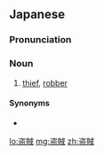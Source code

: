 {{also|盜賊|盗贼}}

==Japanese==
{{ja-kanjitab|とう|ぞく|yomi=o}}

===Pronunciation===
{{ja-pron|とうぞく|y=o}}

===Noun===
{{ja-noun|とうぞく}}

# [[thief]], [[robber]]

====Synonyms====
* {{ja-r|強盗|ごうとう}}

[[lo:盗賊]]
[[mg:盗賊]]
[[zh:盗賊]]